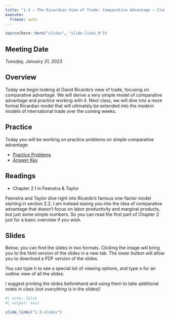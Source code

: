 ```yaml
---
title: "1.3 — The Ricardian View of Trade: Comparative Advantage — Class Content"
execute:
  freeze: auto
---
```


```r
source(here::here("slides", "slide-links.R"))
```

::: {.callout-note appearance="minimal"}
# Meeting Date

*Tuesday, January 31, 2023*
:::

## <i class="fas fa-info-circle fa-lg"></i> Overview

Today we begin looking at David Ricardo's view of trade, focusing on comparative advantage. We will derive a very simple model of comparative advantage and practice working with it. Next class, we will dive into a more formal Ricardian model that will ultimately be extended into the modern models of international trade over the coming weeks.

## <i class="fas fa-dumbbell"></i> Practice

Today you will be working on practice problems on simple comparative advantage:

- [<i class="fas fa-file-pdf"></i> Practice Problems](files/practice/1.3-practice-pdf.pdf)
- [<i class="fas fa-file-pdf"></i> Answer Key](files/practice/1.3-practice-answers-pdf.pdf)

## <i class="fas fa-book-reader fa-lg"></i> Readings

- Chapter 2.1 in Feenstra & Taylor

Feenstra and Taylor dive right into Ricardo's famous one-factor model starting in section 2.2. I am instead easing you into the idea of comparative advantage that doesn't focus on labor productivity and marginal products, but just some simple numbers. So you can read the first part of Chapter 2 just for a basic overview if you wish.

## <i class="fas fa-chalkboard-teacher"></i> Slides

Below, you can find the slides in two formats. Clicking the image will bring you to the html version of the slides in a new tab. The lower button will allow you to download a PDF version of the slides.

::: callout-tip
You can type <kbd>h</kbd> to see a special list of viewing options, and type <kbd>o</kbd> for an outline view of all the slides.
:::

I suggest printing the slides beforehand and using them to take additional notes in class (*not everything* is in the slides)!

```r
#| echo: false
#| output: asis

slide_links("1.3-slides")
```

```{=html}
<!--## <i class="fas fa-laptop-code"></i> Assignments

### Preliminary Math Survey Due Next Class

Please take the [preliminary survey](/assignment/00-preliminary-survey) on your math background by next class. This will help us all have a productive semester together.-->
```
